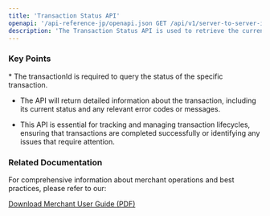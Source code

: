 ```yaml
---
title: 'Transaction Status API'
openapi: '/api-reference-jp/openapi.json GET /api/v1/server-to-server-interface/transaction/status/{transactionId}'
description: 'The Transaction Status API is used to retrieve the current status of a specific transaction, including pre-authorisation, capture, refund, or void transactions.'
---
```


### Key Points

<Info>
  * The transactionId is required to query the status of the specific transaction.

  * The API will return detailed information about the transaction, including its current status and any relevant error codes or messages.

  * This API is essential for tracking and managing transaction lifecycles, ensuring that transactions are completed successfully or identifying any issues that require attention.
</Info>

### Related Documentation

For comprehensive information about merchant operations and best practices, please refer to our:

[Download Merchant User Guide (PDF)](/static/downloads/PO-MerchantUserGuide-EN.pdf)
